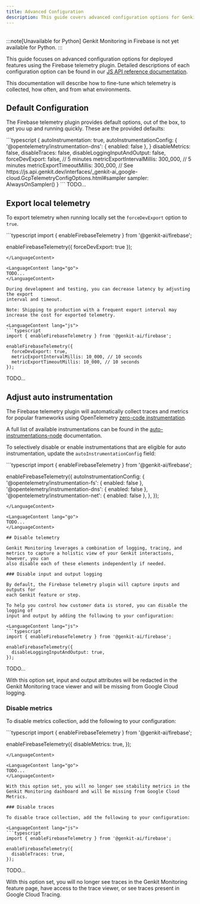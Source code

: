```yaml
---
title: Advanced Configuration
description: This guide covers advanced configuration options for Genkit's Firebase telemetry plugin, including fine-tuning telemetry collection, export settings, and disabling specific data types.
---
```



<div style="display: flex; justify-content: space-between; align-items: center; gap: 1rem; margin: 1rem 0 1rem 0;">
  <LanguageSelector supportedLanguages="js go" />
  <CopyMarkdownButton />
</div>

<LanguageContent lang="python">
  :::note[Unavailable for Python] Genkit Monitoring in Firebase is not yet available for Python. :::
</LanguageContent>

<LanguageContent lang="js go">

This guide focuses on advanced configuration options for deployed features using
the Firebase telemetry plugin. Detailed descriptions of each configuration
option can be found in our
[JS API reference documentation](https://js.api.genkit.dev/interfaces/_genkit-ai_google-cloud.GcpTelemetryConfigOptions.html).

This documentation will describe how to fine-tune which telemetry is collected,
how often, and from what environments.

## Default Configuration

The Firebase telemetry plugin provides default options, out of the box, to get
you up and running quickly. These are the provided defaults:

<LanguageContent lang="js">
```typescript
{
  autoInstrumentation: true,
  autoInstrumentationConfig: {
    '@opentelemetry/instrumentation-dns': { enabled: false },
  }
  disableMetrics: false,
  disableTraces: false,
  disableLoggingInputAndOutput: false,
  forceDevExport: false,
  // 5 minutes
  metricExportIntervalMillis: 300_000,
  // 5 minutes
  metricExportTimeoutMillis: 300_000,
  // See https://js.api.genkit.dev/interfaces/_genkit-ai_google-cloud.GcpTelemetryConfigOptions.html#sampler
  sampler: AlwaysOnSampler()
}
```
</LanguageContent>

<LanguageContent lang="go">
TODO...
</LanguageContent>

## Export local telemetry

To export telemetry when running locally set the `forceDevExport` option to
`true`.

<LanguageContent lang="js">
```typescript
import { enableFirebaseTelemetry } from '@genkit-ai/firebase';

enableFirebaseTelemetry({ forceDevExport: true });
```
</LanguageContent>

<LanguageContent lang="go">
TODO...
</LanguageContent>

During development and testing, you can decrease latency by adjusting the export
interval and timeout.

Note: Shipping to production with a frequent export interval may
increase the cost for exported telemetry.

<LanguageContent lang="js">
```typescript
import { enableFirebaseTelemetry } from '@genkit-ai/firebase';

enableFirebaseTelemetry({
  forceDevExport: true,
  metricExportIntervalMillis: 10_000, // 10 seconds
  metricExportTimeoutMillis: 10_000, // 10 seconds
});
```
</LanguageContent>

<LanguageContent lang="go">
TODO...
</LanguageContent>

## Adjust auto instrumentation

The Firebase telemetry plugin will automatically collect traces and metrics for
popular frameworks using OpenTelemetry [zero-code instrumentation](https://opentelemetry.io/docs/zero-code/js/).

A full list of available instrumentations can be found in the
[auto-instrumentations-node](https://github.com/open-telemetry/opentelemetry-js-contrib/blob/main/metapackages/auto-instrumentations-node/README.md#supported-instrumentations)
documentation.

To selectively disable or enable instrumentations that are eligible for auto
instrumentation, update the `autoInstrumentationConfig` field:

<LanguageContent lang="js">
```typescript
import { enableFirebaseTelemetry } from '@genkit-ai/firebase';

enableFirebaseTelemetry({
  autoInstrumentationConfig: {
    '@opentelemetry/instrumentation-fs': { enabled: false },
    '@opentelemetry/instrumentation-dns': { enabled: false },
    '@opentelemetry/instrumentation-net': { enabled: false },
  },
});
```
</LanguageContent>

<LanguageContent lang="go">
TODO...
</LanguageContent>

## Disable telemetry

Genkit Monitoring leverages a combination of logging, tracing, and
metrics to capture a holistic view of your Genkit interactions, however, you can
also disable each of these elements independently if needed.

### Disable input and output logging

By default, the Firebase telemetry plugin will capture inputs and outputs for
each Genkit feature or step.

To help you control how customer data is stored, you can disable the logging of
input and output by adding the following to your configuration:

<LanguageContent lang="js">
```typescript
import { enableFirebaseTelemetry } from '@genkit-ai/firebase';

enableFirebaseTelemetry({
  disableLoggingInputAndOutput: true,
});
```
</LanguageContent>

<LanguageContent lang="go">
TODO...
</LanguageContent>

With this option set, input and output attributes will be redacted
in the Genkit Monitoring trace viewer and will be missing
from Google Cloud logging.

### Disable metrics

To disable metrics collection, add the following to your configuration:

<LanguageContent lang="js">
```typescript
import { enableFirebaseTelemetry } from '@genkit-ai/firebase';

enableFirebaseTelemetry({
  disableMetrics: true,
});
```
</LanguageContent>

<LanguageContent lang="go">
TODO...
</LanguageContent>

With this option set, you will no longer see stability metrics in the
Genkit Monitoring dashboard and will be missing from Google Cloud
Metrics.

### Disable traces

To disable trace collection, add the following to your configuration:

<LanguageContent lang="js">
```typescript
import { enableFirebaseTelemetry } from '@genkit-ai/firebase';

enableFirebaseTelemetry({
  disableTraces: true,
});
```
</LanguageContent>

<LanguageContent lang="go">
TODO...
</LanguageContent>

With this option set, you will no longer see traces in the Genkit
Monitoring feature page, have access to the trace viewer, or see traces
present in Google Cloud Tracing.

</LanguageContent>